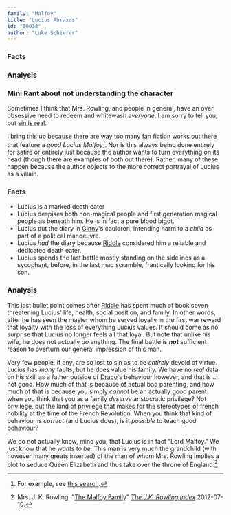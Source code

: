 ```yaml
---
family: "Malfoy"
title: "Lucius Abraxas"
id: "I0038"
author: "Luke Schierer"
---
```

### Facts

<Individual id={frontmatter.id} ></Individual>

### Analysis

### Mini Rant about not understanding the character 

Sometimes I think that Mrs. Rowling, and people in general, have an over
obsessive need to redeem and whitewash *everyone*.  I am sorry to tell you, but
[sin is real][].  

I bring this up because there are way too many fan fiction works out there that
feature a *good Lucius Malfoy[^glm]*.  Nor is this always being done entirely
for satire or entirely just because the author wants to turn everything on its
head (though there are examples of both out there).  Rather, many of these
happen because the author objects to the more correct portrayal of Lucius as a
villain.

[^glm]: For example, see [this search][ao3glm].

[ao3glm]: https://archiveofourown.org/works?commit=Sort+and+Filter&work_search%5Bsort_column%5D=revised_at&work_search%5Bother_tag_names%5D=Good+Lucius+Malfoy&exclude_work_search%5Bcategory_ids%5D%5B%5D=23&work_search%5Bexcluded_tag_names%5D=&work_search%5Bcrossover%5D=&work_search%5Bcomplete%5D=&work_search%5Bwords_from%5D=&work_search%5Bwords_to%5D=&work_search%5Bdate_from%5D=&work_search%5Bdate_to%5D=&work_search%5Bquery%5D=&work_search%5Blanguage_id%5D=&tag_id=Harry+Potter+-+J*d*+K*d*+Rowling

[sin is real]: https://www.thecatholicthing.org/2015/10/16/the-reality-of-sin/

### Facts

* Lucius is a marked death eater
* Lucius despises both non-magical people and first generation magical people as beneath him.  He is in fact a pure blood bigot.
* Lucius put the diary in [Ginny][]'s cauldron, intending harm to a *child* as part of a political manoeuvre. 
* Lucius *had* the diary because [Riddle][] considered him a reliable and dedicated death eater. 
* Lucius spends the last battle mostly standing on the sidelines as a sycophant, before, in the last mad scramble, frantically looking for his son. 

### Analysis

This last bullet point comes after [Riddle] has spent much of book seven
threatening Lucius' life, health, social position, and family.  In other words,
after he has seen the master whom he served loyally in the first war reward
that loyalty with the loss of everything Lucius values.  It should come as no
surprise that Lucius no longer feels all that loyal.  But note that unlike his
wife, he does not actually *do* anything.  The final battle is _**not**_
sufficient reason to overturn our general impression of this man.

Very few people, if any, are so lost to sin as to be *entirely* devoid of
virtue.  Lucius has *many* faults, but he does value his family.  We have no
*real* data on his skill as a father outside of [Draco][]'s behaviour however,
and that is … not good.  How much of that is because of actual bad parenting,
and how much of that is because you simply *cannot* be an actually good parent
when you think that you as a family *deserve* aristocratic privilege?  Not
privilege, but the kind of privilege that makes for the stereotypes of french
nobility at the time of the French Revolution.  When you think that kind of
behaviour is *correct* (and Lucius does), is it *possible* to teach good
behaviour?

We do not actually know, mind you, that Lucius is in fact "Lord Malfoy."  We
just know that he *wants to be.*  This man is very much the grandchild (with
however many greats inserted) of the man of whom Mrs. Rowling implies a plot to
seduce Queen Elizabeth and thus take over the throne of England.[^230104-1]  

[^230104-1]: Mrs. J. K. Rowling. "[The Malfoy Family][]"
    _[The J.K. Rowling Index][]_ 2012-07-10.

[The J.K. Rowling Index]: https://www.rowlingindex.org/

[The Malfoy Family]: https://www.rowlingindex.org/work/pmmf/

[Ginny]: <../../weasley/ginevra_molly>

[Riddle]: <../../riddle/tom_marvolo>

[Draco]: <../draco_lucius>

